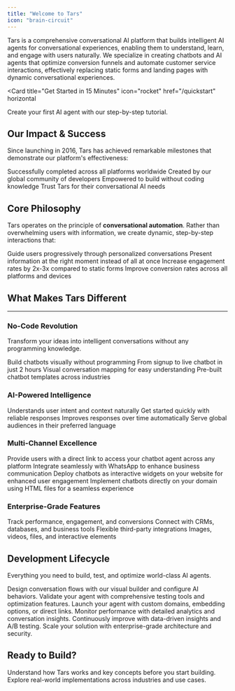 ```yaml
---
title: "Welcome to Tars"
icon: "brain-circuit"
---
```


Tars is a comprehensive conversational AI platform that builds intelligent AI agents for conversational experiences, enabling them to understand, learn, and engage with users naturally. We specialize in creating chatbots and AI agents that optimize conversion funnels and automate customer service interactions, effectively replacing static forms and landing pages with dynamic conversational experiences.

<Card
  title="Get Started in 15 Minutes"
  icon="rocket"
  href="/quickstart"
  horizontal
>
  Create your first AI agent with our step-by-step tutorial.
</Card>

## Our Impact & Success

Since launching in 2016, Tars has achieved remarkable milestones that demonstrate our platform's effectiveness:

<Columns cols={2}>
  <Card
    title="12+ Million Conversations"
    icon="message"
  >
    Successfully completed across all platforms worldwide
  </Card>
  <Card
    title="16,000+ Chatbots Built"
    icon="message-smile"
  >
    Created by our global community of developers
  </Card>
  <Card
    title="9,000+ Bot Creators"
    icon="users"
  >
    Empowered to build without coding knowledge
  </Card>
  <Card
    title="500+ Global Brands"
    icon="building"
  >
    Trust Tars for their conversational AI needs
  </Card>
</Columns>

## Core Philosophy

Tars operates on the principle of **conversational automation**. Rather than overwhelming users with information, we create dynamic, step-by-step interactions that:

<Columns cols={2}>
  <Card
    title="Progressive Guidance"
    icon="route"
  >
    Guide users progressively through personalized conversations
  </Card>
  <Card
    title="Right-Time Information"
    icon="clock"
  >
    Present information at the right moment instead of all at once
  </Card>
  <Card
    title="Higher Engagement"
    icon="sparkles"
  >
    Increase engagement rates by 2x-3x compared to static forms
  </Card>
  <Card
    title="Better Conversions"
    icon="bullseye-pointer"
  >
    Improve conversion rates across all platforms and devices
  </Card>
</Columns>

## What Makes Tars Different
----

### <Icon icon="bullseye-pointer" size="30"/> No-Code Revolution

Transform your ideas into intelligent conversations without any programming knowledge.

<Columns cols={2}>
  <Card
    title="Drag-and-Drop Interface"
    icon="arrow-pointer"
  >
    Build chatbots visually without programming
  </Card>
  <Card
    title="2-Hour Deployment"
    icon="timer"
  >
    From signup to live chatbot in just 2 hours
  </Card>
  <Card
    title="Flowchart Design"
    icon="chart-network"
  >
    Visual conversation mapping for easy understanding
  </Card>
  <Card
    title="950+ Templates"
    icon="folder-open"
  >
    Pre-built chatbot templates across industries
  </Card>
</Columns>

### <Icon icon="brain" size="30"/> AI-Powered Intelligence

<Columns cols={2}>
  <Card
    title="Natural Language Processing"
    icon="comments"
  >
    Understands user intent and context naturally
  </Card>
  <Card
    title="Minimal Training Data"
    icon="sparkles"
  >
    Get started quickly with reliable responses
  </Card>
  <Card
    title="Machine Learning"
    icon="microchip"
  >
    Improves responses over time automatically
  </Card>
  <Card
    title="Multilingual Support"
    icon="language"
  >
    Serve global audiences in their preferred language
  </Card>
</Columns>

### <Icon icon="arrows-up-down-left-right" size="30"/> Multi-Channel Excellence

<Columns cols={2}>
  <Card
    title="Standalone Agent"
    icon="link"
  >
    Provide users with a direct link to access your chatbot agent across any platform
  </Card>
  <Card
    title="WhatsApp Channel Integration"
    icon="whatsapp"
    href="/whatsapp-platform/whatsapp-fundamentals/whatsapp-vs-web"
  >
    Integrate seamlessly with WhatsApp to enhance business communication
  </Card>
  <Card
    title="Website Widget"
    icon="globe"
  >
    Deploy chatbots as interactive widgets on your website for enhanced user engagement
  </Card>
  <Card
    title="On-Domain"
    icon="file-code"
  >
    Implement chatbots directly on your domain using HTML files for a seamless experience
  </Card>
</Columns>

### <Icon icon="buildings" size="30"/> Enterprise-Grade Features

<Columns cols={2}>
  <Card
    title="Advanced Analytics"
    icon="chart-network"
    href="/analyze/analytics-fundamentals/analytics-importance"
  >
    Track performance, engagement, and conversions
  </Card>
  <Card
    title="600+ Integrations"
    icon="plug"
    href="/tools-integration/tools-fundamentals/what-are-tools"
  >
    Connect with CRMs, databases, and business tools
  </Card>
  <Card
    title="API support architecture"
    icon="code"
  >
    Flexible third-party integrations
  </Card>
  <Card
    title="Rich Media Support"
    icon="image"
  >
    Images, videos, files, and interactive elements
  </Card>
</Columns>

## Development Lifecycle

Everything you need to build, test, and optimize world-class AI agents.

<Columns cols={3}>
  <Card
    title="Make"
    icon="hammer"
    href="/make/builder-interface/canvas-overview"
  >
    Design conversation flows with our visual builder and configure AI behaviors.
  </Card>
  <Card
    title="Test"
    icon="flask"
    href="/test/testing-fundamentals/testing-importance"
  >
    Validate your agent with comprehensive testing tools and optimization features.
  </Card>
  <Card
    title="Deploy"
    icon="cloud"
    href="/deploy/deployment-fundamentals/deployment-overview"
  >
    Launch your agent with custom domains, embedding options, or direct links.
  </Card>
  <Card
    title="Analyze"
    icon="brain"
    href="/analyze/analytics-fundamentals/analytics-importance"
  >
    Monitor performance with detailed analytics and conversation insights.
  </Card>
  <Card
    title="Iterate"
    icon="repeat"
    href="/iterate/improvement-fundamentals/iteration-importance"
  >
    Continuously improve with data-driven insights and A/B testing.
  </Card>
  <Card
    title="Scale"
    icon="chart-line"
    href="/ai-technology/understanding-llms"
  >
    Scale your solution with enterprise-grade architecture and security.
  </Card>
</Columns>

## Ready to Build?

<Columns cols={2}>
  <Card
    title="Platform Fundamentals"
    icon="person-chalkboard"
    href="/platform-fundamentals/how-tars-works"
  >
    Understand how Tars works and key concepts before you start building.
  </Card> 
  <Card
    title="Use Case Examples"
    icon="lightbulb"
    href="/use-case-examples/customer-support/helpdesk-automation"
  >
    Explore real-world implementations across industries and use cases.
  </Card>
</Columns>

